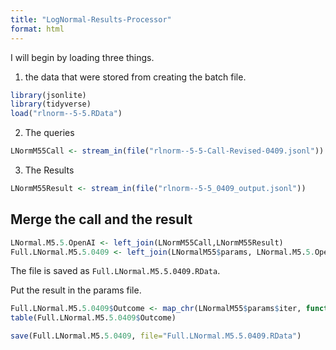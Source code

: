 ```yaml
---
title: "LogNormal-Results-Processor"
format: html
---
```


I will begin by loading three things.  

1. the data that were stored from creating the batch file.

```r
library(jsonlite)
library(tidyverse)
load("rlnorm--5-5.RData")
```

2. The queries

```r
LNormM55Call <- stream_in(file("rlnorm--5-5-Call-Revised-0409.jsonl"))
```

3. The Results

```r
LNormM55Result <- stream_in(file("rlnorm--5-5_0409_output.jsonl"))
```

## Merge the call and the result

```r
LNormal.M5.5.OpenAI <- left_join(LNormM55Call,LNormM55Result)
Full.LNormal.M5.5.0409 <- left_join(LNormalM55$params, LNormal.M5.5.OpenAI)
```

The file is saved as `Full.LNormal.M5.5.0409.RData`.

Put the result in the params file.

```r
Full.LNormal.M5.5.0409$Outcome <- map_chr(LNormalM55$params$iter, function(x) { unlist(LNormM55Result$response$body$choices[[x]][[2]][2]) })
table(Full.LNormal.M5.5.0409$Outcome)
```

```r
save(Full.LNormal.M5.5.0409, file="Full.LNormal.M5.5.0409.RData")
```

